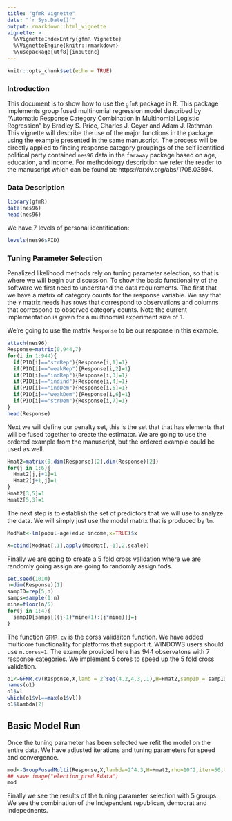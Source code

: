 ```yaml
---
title: "gfmR Vignette"
date: "`r Sys.Date()`"
output: rmarkdown::html_vignette
vignette: >
  %\VignetteIndexEntry{gfmR Vignette}
  %\VignetteEngine{knitr::rmarkdown}
  %\usepackage[utf8]{inputenc}
---
```


```r
knitr::opts_chunk$set(echo = TRUE)
```
### Introduction

This document is to show how to use the `gfmR` package in R. This package implements group fused multinomial regression model described by "Automatic Response Category Combination in Multinomial Logistic Regression" by Bradley S. Price, Charles J. Geyer and Adam J. Rothman.  This vignette will
describe the use of the major functions in the package using the example presented in the same manuscript.  The process will be directly applied to finding response category groupings of the self
identified political party contained `nes96` data in the `faraway` package based on age, education, and income.  For methodology description we refer the reader to the manuscript which can be found at: https://arxiv.org/abs/1705.03594.  

### Data Description


```r
library(gfmR)
data(nes96)
head(nes96)
```
We have 7 levels of personal identification:
```r
levels(nes96$PID)
```


### Tuning Parameter Selection

Penalized likelihood methods rely on tuning parameter selection, so that is where we will begin 
our discussion.  To show the basic functionality of the software we first need to understand
the data requirements.  The first that we have a matrix of category counts for the response variable.
We say that the `Y` matrix needs has rows that correspond to observations and columns that correspond
to observed category counts.  Note the current implementation is given for a multinomial experiment
size of 1.  

We're going to use the matrix `Response` to be our response in this example. 
```r
attach(nes96)
Response=matrix(0,944,7)
for(i in 1:944){
  if(PID[i]=="strRep"){Response[i,1]=1}
  if(PID[i]=="weakRep"){Response[i,2]=1}
  if(PID[i]=="indRep"){Response[i,3]=1}
  if(PID[i]=="indind"){Response[i,4]=1}
  if(PID[i]=="indDem"){Response[i,5]=1}
  if(PID[i]=="weakDem"){Response[i,6]=1}
  if(PID[i]=="strDem"){Response[i,7]=1}
}
head(Response)
```

Next we will define our penalty set, this is the set that that has elements that will be fused
together to create the estimator.  We are going to use the ordered example from the manuscript,
but the ordered example could be used as well.  
```r
Hmat2=matrix(0,dim(Response)[2],dim(Response)[2])
for(j in 1:6){
  Hmat2[j,j+1]=1
  Hmat2[j+1,j]=1
}
Hmat2[3,5]=1
Hmat2[5,3]=1
```

The next step is to establish the set of predictors that we will use to analyze the data. We will
simply just use the model matrix that is produced by `lm`.  
```r
ModMat<-lm(popul~age+educ+income,x=TRUE)$x

X=cbind(ModMat[,1],apply(ModMat[,-1],2,scale))
```

Finally we are going to create a 5 fold cross validation where we are randomly going 
assign are going to randomly assign fods.  
```r
set.seed(1010)
n=dim(Response)[1]
sampID=rep(5,n)
samps=sample(1:n)
mine=floor(n/5)
for(j in 1:4){
  sampID[samps[((j-1)*mine+1):(j*mine)]]=j
}
```

The function `GFMR.cv` is the corss validaiton function.  We have added multicore functionality for platforms that support it.  WINDOWS users should use `n.cores=1`.  The example provided here has 944
observatons with 7 response categories.  We implement 5 cores to speed up the 5 fold cross validation.
```r
o1<-GFMR.cv(Response,X,lamb = 2^seq(4.2,4.3,.1),H=Hmat2,sampID = sampID,n.cores =5,rho=10^2)
names(o1)
o1$vl
which(o1$vl==max(o1$vl))
o1$lambda[2]
```


## Basic Model Run

Once the tuning parameter has been selected we refit the model on the entire data.  We have adjusted
iterations and tuning parameters for speed and convergence.  
```r

mod<-GroupFusedMulti(Response,X,lambda=2^4.3,H=Hmat2,rho=10^2,iter=50,tol1=10^-4,tol2=10^-4)
## save.image("election_pred.Rdata")
mod

````

Finally we see the results of the tuning parameter selection with 5 groups.  We see the combination of
the Independent republican, democrat and indepednents.
